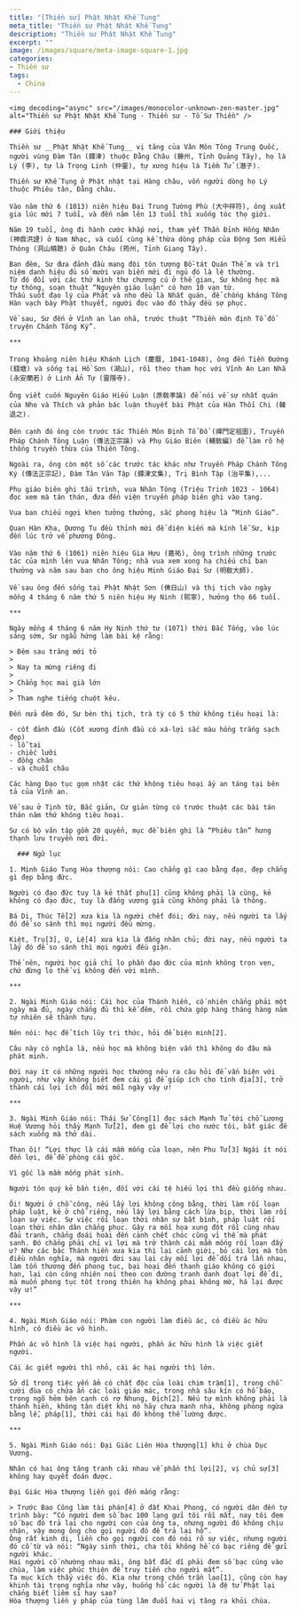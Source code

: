 ```yaml
---
title: "[Thiền sư] Phật Nhật Khế Tung"
meta_title: "Thiền sư Phật Nhật Khế Tung"
description: "Thiền sư Phật Nhật Khế Tung"
excerpt: ""
image: /images/square/meta-image-square-1.jpg
categories:
- Thiền sư
tags:
  - China
---
```


<div className="grid xl:grid-cols-8 lg:grid-cols-8 md:grid-cols-2 sm:grid-cols-2 xs:grid-cols-1 gap-8 bg-body dark:bg-darkmode-body">

  <div className="lg:col-span-3 md:col-span-1">

    <img decoding="async" src="/images/monocolor-unknown-zen-master.jpg" alt="Thiền sư Phật Nhật Khế Tung - Thiền sư - Tổ Sư Thiền" />

    ### Giới thiệu

    Thiền sư __Phật Nhật Khế Tung__ vị tăng của Vân Môn Tông Trung Quốc, người vùng Đàm Tân (鐔津) thuộc Đằng Châu (藤州, Tỉnh Quảng Tây), họ là Lý (李), tự là Trọng Linh (仲靈), tự xưng hiệu là Tiềm Tử (潛子).

    Thiền sư Khế Tụng ở Phật nhật tại Hàng châu, vốn người dòng họ Lý thuộc Phiêu tân, Ðằng châu.

    Vào năm thứ 6 (1013) niên hiệu Đại Trung Tường Phù (大中祥符), ông xuất gia lúc mới 7 tuổi, và đến năm lên 13 tuổi thì xuống tóc thọ giới.

    Năm 19 tuổi, ông đi hành cước khắp nơi, tham yết Thần Đỉnh Hồng Nhân (神鼎洪諲) ở Nam Nhạc, và cuối cùng kế thừa dòng pháp của Động Sơn Hiểu Thông (洞山曉聰) ở Quân Châu (筠州, Tỉnh Giang Tây).

    Ban đêm, Sư đưa đảnh đầu mang đội tôn tượng Bồ-tát Quán Thế m và trì niệm danh hiệu đủ số mười vạn biến mới đi ngủ đó là lệ thường.
    Từ đó đối với các thứ kinh thư chương cú ở thế gian, Sư không học mà tự thông, soạn thuật “Nguyên giáo luận" có hơn 10 vạn từ.
    Thấu suốt đạo lý của Phật và nho đều là Nhất quán, để chống kháng Tông Hàn vạch bày Phật thuyết, người đọc vào đó thảy đều sợ phục.

    Về sau, Sư đến ở Vĩnh an lan nhã, trước thuật “Thiền môn định Tổ đồ truyện Chánh Tông Ký”.

    ***

    Trong khoảng niên hiệu Khánh Lịch (慶曆, 1041-1048), ông đến Tiền Đường (錢塘) và sống tại Hồ Sơn (湖山), rồi theo tham học với Vĩnh An Lan Nhã (永安蘭若) ở Linh Ẩn Tự (靈隱寺).

    Ông viết cuốn Nguyên Giáo Hiếu Luận (原敎孝論) để nói về sự nhất quán của Nho và Thích và phản bác luận thuyết bài Phật của Hàn Thối Chi (韓退之).

    Bên cạnh đó ông còn trước tác Thiền Môn Định Tổ Đồ (禪門定祖圖), Truyền Pháp Chánh Tông Luận (傳法正宗論) và Phụ Giáo Biên (輔敎編) để làm rõ hệ thống truyền thừa của Thiền Tông.

    Ngoài ra, ông còn một số các trước tác khác như Truyền Pháp Chánh Tông Ký (傳法正宗記), Đàm Tân Văn Tập (鐔津文集), Trị Bình Tập (治平集),...

    Phụ giáo biên ghi tấu trình, vua Nhân Tông (Triệu Trinh 1023 - 1064) đọc xem mà tán thán, đưa đến viện truyền pháp biên ghi vào tạng.

    Vua ban chiếu ngợi khen tưởng thưởng, sắc phong hiệu là “Minh Giáo”.

    Quan Hàn Kha, Dương Tu đều thỉnh mời để diện kiến mà kính lễ Sư, kịp đến lúc trở về phương Ðông.

    Vào năm thứ 6 (1061) niên hiệu Gia Hựu (嘉祐), ông trình những trước tác của mình lên vua Nhân Tông; nhà vua xem xong hạ chiếu chỉ ban thưởng và năm sau ban cho ông hiệu Minh Giáo Đại Sư (明敎大師).

    Về sau ông đến sống tại Phật Nhật Sơn (佛日山) và thị tịch vào ngày mồng 4 tháng 6 năm thứ 5 niên hiệu Hy Ninh (熙寧), hưởng thọ 66 tuổi.

    ***

    Ngày mồng 4 tháng 6 năm Hy Ninh thứ tư (1071) thời Bắc Tống, vào lúc sáng sớm, Sư ngẫu hứng làm bài kệ rằng:

    > Ðêm sau trăng mới tỏ
    >
    > Nay ta mừng riêng đi
    >
    > Chẳng học mai già lớn
    >
    > Tham nghe tiếng chuột kêu.

    Ðến nửa đêm đó, Sư bèn thị tịch, trà tỳ có 5 thứ không tiêu hoại là:

    - cốt đảnh đầu (Cốt xương đỉnh đầu có xá-lợi sắc màu hồng trắng sạch đẹp)
    - lỗ tai
    - chiếc lưỡi
    - đồng chân
    - và chuỗi châu

    Các hàng Ðạo tục gọm nhặt các thứ không tiêu hoại ấy an táng tại bên tả của Vĩnh an.

    Về sau ở Tịnh từ, Bắc giản, Cư giản từng có trước thuật các bài tán thán năm thứ không tiêu hoại.

    Sư có bộ văn tập gồm 20 quyển, mục đề biên ghi là “Phiêu tân” hưng thạnh lưu truyền nơi đời.

  </div>

  <div className="lg:col-span-5 md:col-span-1">

      ### Ngữ lục

    1. Minh Giáo Tung Hòa thượng nói: Cao chẳng gì cao bằng đạo, đẹp chẳng gì đẹp bằng đức.

    Người có đạo đức tuy là kẻ thất phu[1] cũng không phải là cùng, kẻ không có đạo đức, tuy là đấng vương giả cũng không phải là thông.

    Bá Di, Thúc Tề[2] xưa kia là người chết đói; đời nay, nếu người ta lấy đó để so sánh thì mọi người đều mừng.

    Kiệt, Trụ[3], U, Lệ[4] xưa kia là đấng nhân chủ; đời nay, nếu người ta lấy đó để so sánh thì mọi người đều giận.

    Thế nên, người học giả chỉ lo phần đạo đức của mình không trọn vẹn, chứ đừng lo thế vị không đến với mình.

    ***

    2. Ngài Minh Giáo nói: Cái học của Thánh hiền, cố nhiên chẳng phải một ngày mà đủ, ngày chẳng đủ thì kế đêm, rồi chứa góp hàng tháng hàng năm tự nhiên sẽ thành tựu.

    Nên nói: học để tích lũy tri thức, hỏi để biện minh[2].

    Câu này có nghĩa là, nếu học mà không biện vấn thì không do đâu mà phát minh.

    Ðời nay ít có những người học thường nêu ra câu hỏi để vấn biện với người, như vậy không biết đem cái gì để giúp ích cho tính địa[3], trở thành cái lợi ích đổi mới mỗi ngày vậy ư!

    ***

    3. Ngài Minh Giáo nói: Thái Sử Công[1] đọc sách Mạnh Tử tới chỗ Lương Huệ Vương hỏi thầy Mạnh Tử[2], đem gì để lợi cho nước tôi, bất giác để sách xuống mà thở dài.

    Than ôi! “Lợi thực là cái mầm mống của loạn, nên Phu Tử[3] Ngài ít nói đến lợi, để đề phòng cái gốc.

    Vì gốc là mầm mống phát sinh.

    Người tôn quý kẻ bần tiện, đối với cái tệ hiếu lợi thì đều giống nhau.

    Ôi! Người ở chỗ công, nếu lấy lợi không công bằng, thời làm rối loạn pháp luật, kẻ ở chỗ riêng, nếu lấy lợi bằng cách lừa bịp, thời làm rối loạn sự việc. Sự việc rối loạn thời nhân sự bất bình, pháp luật rối loạn thời nhân dân chẳng phục. Gây ra mối họa xung đột rồi cùng nhau đấu tranh, chẳng đoái hoài đến cảnh chết chóc cũng vì thế mà phát sanh. Ðó chẳng phải chỉ vì lợi mà trở thành cái mầm mống rối loạn đấy ư? Như các bậc Thánh hiền xưa kia thì lại cảnh giới, bỏ cái lợi mà tôn điều nhân nghĩa, mà người đời sau lại cậy mối lợi để dối trá lẫn nhau, làm tổn thương đến phong tục, bại hoại đến thanh giáo không có giới hạn, lại còn công nhiên noi theo con đường tranh danh đoạt lợi để đi, mà muốn phong tục tốt trong thiên hạ không phai không mờ, há lại được vậy ư!”

    ***

    4. Ngài Minh Giáo nói: Phàm con người làm điều ác, có điều ác hữu hình, có điều ác vô hình.

    Phần ác vô hình là việc hại người, phần ác hữu hình là việc giết người.

    Cái ác giết người thì nhỏ, cái ác hại người thì lớn.

    Sở dĩ trong tiệc yến ẩm có chất độc của loài chim trậm[1], trong chỗ cười đùa có chứa ẩn các loài giáo mác, trong nhà sâu kín có hổ báo, trong ngõ hẻm bên cạnh có rợ Nhung, Ðịch[2]. Nếu tự mình không phải là thánh hiền, không tận diệt khi nó hãy chưa manh nha, không phòng ngừa bằng lễ, pháp[1], thời cái hại đó không thể lường được.

    ***

    5. Ngài Minh Giáo nói: Ðại Giác Liên Hòa thượng[1] khi ở chùa Dục Vương.

    Nhân có hai ông tăng tranh cãi nhau về phần thí lợi[2], vị chủ sự[3] không hay quyết đoán được.

    Ðại Giác Hòa thượng liền gọi đến mắng rằng:

    > Trước Bao Công làm tài phán[4] ở đất Khai Phong, có người dân đến tự trình bày: “Có người đem số bạc 100 lạng gửi tôi rồi mất, nay tôi đem số bạc đó trả lại cho người con của ông ta, nhưng người đó không chịu nhận, vậy mong ông cho gọi người đó để trả lại hộ”.
    Ông rất kinh dị, liền cho gọi người con đó nói rõ sự việc, nhưng người đó cố từ và nói: “Ngày sinh thời, cha tôi không hề có bạc riêng để gửi người khác.
    Hai người cố nhường nhau mãi, ông bất đắc dĩ phải đem số bạc cúng vào chùa, làm việc phúc thiện để truy tiến cho người mất”.
    Ta mục kích thấy việc đó. Kìa như trong chốn trần lao[1], cũng còn hay khinh tài trọng nghĩa như vậy, huống hồ các người là đệ tử Phật lại chẳng biết liêm sỉ hay sao?
    Hòa thượng liền y pháp của tùng lâm đuổi hai vị tăng ra khỏi chùa.

  </div>

</div>

